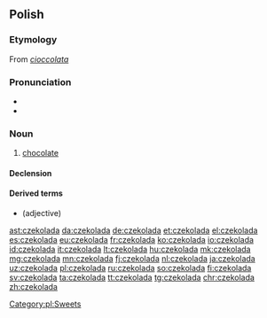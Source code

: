==Polish==

===Etymology===
From {{etyl|it|pl}} ''[[cioccolata]]''

===Pronunciation===
* {{audio|Pl-czekolada.ogg|audio|lang=pl}}
* {{IPA|/t͡ʂɛkɔˈlada/|lang=pl}}

===Noun===
{{pl-noun|f}}

# [[chocolate]]

====Declension====
{{pl-decl-noun-f|czekola|d}}

====Derived terms====
* {{l|pl|czekoladowy}} (adjective)

[[Category:pl:Sweets]]

[[ast:czekolada]]
[[da:czekolada]]
[[de:czekolada]]
[[et:czekolada]]
[[el:czekolada]]
[[es:czekolada]]
[[eu:czekolada]]
[[fr:czekolada]]
[[ko:czekolada]]
[[io:czekolada]]
[[id:czekolada]]
[[it:czekolada]]
[[lt:czekolada]]
[[hu:czekolada]]
[[mk:czekolada]]
[[mg:czekolada]]
[[mn:czekolada]]
[[fj:czekolada]]
[[nl:czekolada]]
[[ja:czekolada]]
[[uz:czekolada]]
[[pl:czekolada]]
[[ru:czekolada]]
[[so:czekolada]]
[[fi:czekolada]]
[[sv:czekolada]]
[[ta:czekolada]]
[[tt:czekolada]]
[[tg:czekolada]]
[[chr:czekolada]]
[[zh:czekolada]]